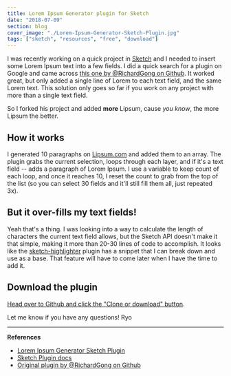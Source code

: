 ```yaml
---
title: Lorem Ipsum Generator plugin for Sketch
date: "2018-07-09"
section: blog
cover_image: "./Lorem-Ipsum-Generator-Sketch-Plugin.jpg"
tags: ["sketch", "resources", "free", "download"]
---
```


I was recently working on a quick project in [Sketch](http://sketchapp.com) and I needed to insert some Lorem Ipsum text into a few fields. I did a quick search for a plugin on Google and came across [this one by @RichardGong on Github](https://github.com/richgong/sketch-lorem-ipsum-2017). It worked great, but only added a single line of Lorem to each text field, and the same Lorem text. This solution only goes so far if you work on any project with more than a single text field.

So I forked his project and added **more** Lipsum, cause _you know_, the more Lipsum the better.

## How it works

I generated 10 paragraphs on [Lipsum.com](http://lipsum.com) and added them to an array. The plugin grabs the current selection, loops through each layer, and if it's a text field -- adds a paragraph of Lorem Ipsum. I use a variable to keep count of each loop, and once it reaches 10, I reset the count to grab from the top of the list (so you can select 30 fields and it'll still fill them all, just repeated 3x).

## But it over-fills my text fields!

Yeah that's a thing. I was looking into a way to calculate the length of characters the current text field allows, but the Sketch API doesn't make it that simple, making it more than 20-30 lines of code to accomplish. It looks like the [sketch-highlighter](https://github.com/matt-curtis/Sketch-Highlighter/blob/master/Sketch-Highlighter.sketchplugin/Contents/Sketch/script.js) plugin has a snippet that I can break down and use as a base. That feature will have to come later when I have the time to add it.

## Download the plugin

[Head over to Github and click the "Clone or download" button](https://github.com/whoisryosuke/sketch-lorem-ipsum-2017).

Let me know if you have any questions!
Ryo

---

**References**

- [Lorem Ipsum Generator Sketch Plugin](https://github.com/whoisryosuke/sketch-lorem-ipsum-2017)
- [Sketch Plugin docs](https://developer.sketchapp.com/guides/plugin-scripts/)
- [Original plugin by @RichardGong on Github](https://github.com/richgong/sketch-lorem-ipsum-2017)
